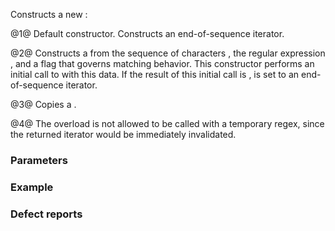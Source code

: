 {{cpp/regex/regex_iterator/title|regex_iterator}}
{{cpp/regex/regex_iterator/navbar}}
{{dcl begin}}
{{dcl|num=1|since=c++11|1= 
regex_iterator();
}}
{{dcl|num=2|since=c++11|1= 
regex_iterator( BidirIt a, BidirIt b,
                const regex_type&amp; re,
                std::regex_constants::match_flag_type m =
                    std::regex_constants::match_default );
}}
{{dcl|num=3|since=c++11|1= 
regex_iterator( const regex_iterator&amp; );
}}
{{dcl|num=4|since=c++11|1= 
regex_iterator( BidirIt, BidirIt,
                const regex_type&amp;&amp;,
                std::regex_constants::match_flag_type =
                    std::regex_constants::match_default ) = delete;
}}
{{dcl end}}

Constructs a new {{tt|regex_iterator}}:

@1@ Default constructor. Constructs an end-of-sequence iterator.

@2@ Constructs a {{tt|regex_iterator}} from the sequence of characters {{range|a|b}}, the regular expression {{c|re}}, and a flag {{c|m}} that governs matching behavior. This constructor performs an initial call to {{lc|std::regex_search}} with this data. If the result of this initial call is {{c|false}}, {{c|*this}} is set to an end-of-sequence iterator.

@3@ Copies a {{tt|regex_iterator}}.

@4@ The overload {{v|2}} is not allowed to be called with a temporary regex, since the returned iterator would be immediately invalidated.

===Parameters===
{{par begin}}
{{par|a|{{named req|BidirectionalIterator}} to the beginning of the target character sequence}}
{{par|b|{{named req|BidirectionalIterator}} to the end of the target character sequence}}
{{par|re|regular expression used to search the target character sequence}}
{{par|m|flags that govern the behavior of {{c|re}}}}
{{par end}}

===Example===
{{example
|code=
#include &lt;iostream&gt;
#include &lt;regex&gt;
#include &lt;string_view&gt;

int main()
{
    constexpr std::string_view str{R"(
        #ONE: *p = &amp;Mass;
        #Two: MOV %rd, 42
    )"};
    const std::regex re("[a-w]");

    // create regex_iterator, overload (2)
    auto it = std::regex_iterator&lt;std::string_view::iterator&gt;
    {
        str.cbegin(), str.cend(),
        re // re is lvalue; if an immediate expression was used
           // instead, e.g. std::regex{"[a-z]"}, this would
           // produce an error since overload (4) is deleted
    };

    for (decltype(it) last /* overload (1) */; it != last; ++it)
        std::cout &lt;&lt; (*it).str();
    std::cout &lt;&lt; '\n';
}
|output=
password
}}

===Defect reports===
{{dr list begin}}
{{dr list item|wg=lwg|dr=2332|std=C++11|before=a {{tt|regex_iterator}} constructed from a temporary&lt;br&gt;{{tt|basic_regex}} became invalid immediately|after=such construction is disallowed via a deleted overload}}
{{dr list end}}

{{langlinks|de|es|ja|ru|zh}}